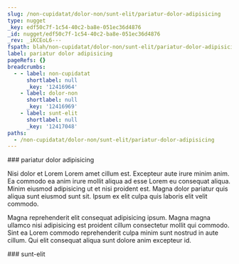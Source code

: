 ```yaml
---
slug: /non-cupidatat/dolor-non/sunt-elit/pariatur-dolor-adipisicing
type: nugget
_key: edf50c7f-1c54-40c2-ba8e-051ec36d4876
_id: nugget/edf50c7f-1c54-40c2-ba8e-051ec36d4876
_rev: _iKCEoL6---
fspath: blah/non-cupidatat/dolor-non/sunt-elit/pariatur-dolor-adipisicing.md
label: pariatur dolor adipisicing
pageRefs: {}
breadcrumbs:
  - - label: non-cupidatat
      shortlabel: null
      _key: '12416964'
    - label: dolor-non
      shortlabel: null
      _key: '12416969'
    - label: sunt-elit
      shortlabel: null
      _key: '12417048'
paths:
  - /non-cupidatat/dolor-non/sunt-elit/pariatur-dolor-adipisicing
---
```


<NuggetArea>
<Nugget slug="/non-cupidatat/dolor-non/sunt-elit/pariatur-dolor-adipisicing" type="nugget" _key="edf50c7f-1c54-40c2-ba8e-051ec36d4876" _id="nugget/edf50c7f-1c54-40c2-ba8e-051ec36d4876" _rev="_iKCEoL6---" fspath="blah/non-cupidatat/dolor-non/sunt-elit/pariatur-dolor-adipisicing.md" label="pariatur dolor adipisicing" paths="/non-cupidatat/dolor-non/sunt-elit/pariatur-dolor-adipisicing">
<NuggetBody>
### pariatur dolor adipisicing

Nisi dolor et Lorem Lorem amet cillum est. Excepteur aute irure minim anim. Ea commodo ea anim irure mollit aliqua ad esse Lorem eu consequat aliqua. Minim eiusmod adipisicing ut et nisi proident est. Magna dolor pariatur quis aliqua sunt eiusmod sunt sit. Ipsum ex elit culpa quis laboris elit velit commodo.

Magna reprehenderit elit consequat adipisicing ipsum. Magna magna ullamco nisi adipisicing est proident cillum consectetur mollit qui commodo. Sint ea Lorem commodo reprehenderit culpa minim sunt nostrud in aute cillum. Qui elit consequat aliqua sunt dolore anim excepteur id.

</NuggetBody>
<Breadcrumbs>
<Crumbs>
<Crumb _key="12416964" label="non-cupidatat" /><Crumb _key="12416969" label="dolor-non" /><Crumb _key="12417048" label="sunt-elit" />
</Crumbs>
</Breadcrumbs>
</Nugget>

<NuggetsInbound>
</NuggetsInbound>
<NuggetsOutbound>
</NuggetsOutbound>
</NuggetArea>
<PassagesInbound>
<Passage direction="inbound" type="passage" _key="12417048" _id="passage/12417048" _rev="_iKCEoL2--_" label="sunt-elit" passage="sunt-elit" fspath="blah/non-cupidatat/dolor-non/sunt-elit" paths="/non-cupidatat/dolor-non/sunt-elit" slug="/non-cupidatat/dolor-non/sunt-elit">
<NuggetBody>
### sunt-elit

</NuggetBody>
<Breadcrumbs>
<Crumbs>
<Crumb _key="12416964" label="non-cupidatat" /><Crumb _key="12416969" label="dolor-non" />
</Crumbs>
</Breadcrumbs>
</Passage>

</PassagesInbound>
<PassagesOutbound>
</PassagesOutbound>